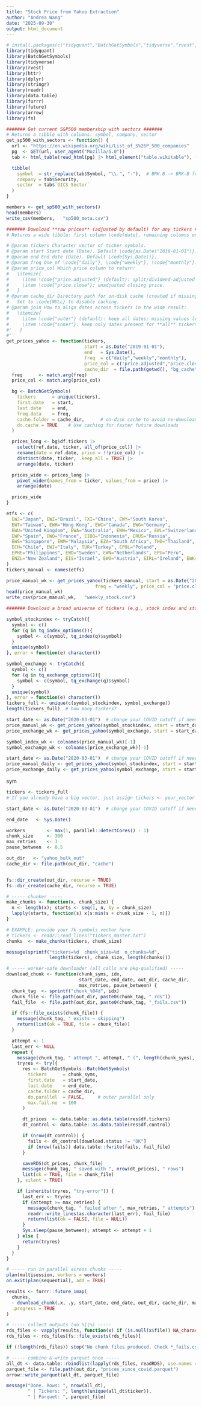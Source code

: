 ```yaml
---
title: "Stock Price from Yahoo Extraction"
author: "Andrea Wang"
date: "2025-09-30"
output: html_document
---
```

```r
# install.packages(c("tidyquant","BatchGetSymbols","tidyverse","rvest","httr","dplyr","stringr","readr"))
library(tidyquant)
library(BatchGetSymbols)
library(tidyverse)
library(rvest)
library(httr)
library(dplyr)
library(stringr)
library(readr)
library(data.table)
library(furrr)
library(future)
library(arrow)
library(fs)
```

```r
####### Get current S&P500 membership with sectors #######
# Returns a tibble with columns: symbol, company, sector
get_sp500_with_sectors <- function() {
  url <- "https://en.wikipedia.org/wiki/List_of_S%26P_500_companies"
  pg  <- GET(url, user_agent("Mozilla/5.0"))      
  tab <- html_table(read_html(pg) |> html_element("table.wikitable"), fill = TRUE)

  tibble(
    symbol  = str_replace(tab$Symbol, "\\.", "-"),  # BRK.B -> BRK-B for Yahoo
    company = tab$Security,
    sector  = tab$`GICS Sector`
  )
}

members <- get_sp500_with_sectors()
head(members)
write_csv(members,   "sp500_meta.csv") 
```


```r
####### Download **raw prices** (adjusted by default) for any tickers #######
# Returns a wide tibble: first column \code{date}, remaining columns one per ticker.

# @param tickers Character vector of ticker symbols.
# @param start Start date (Date). Default \code{as.Date("2019-01-01")}.
# @param end End date (Date). Default \code{Sys.Date()}.
# @param freq One of \code{"daily"}, \code{"weekly"}, \code{"monthly"}.
# @param price_col Which price column to return:
#   \itemize{
#     \item \code{"price.adjusted"} (default): split/dividend-adjusted close (recommended).
#     \item \code{"price.close"}: unadjusted closing price.
#   }
# @param cache_dir Directory path for on-disk cache (created if missing).
#   Set to \code{NULL} to disable caching.
# @param join How to align dates across tickers in the wide result:
#   \itemize{
#     \item \code{"outer"} (default): keep all dates; missing values left as NA.
#     \item \code{"inner"}: keep only dates present for **all** tickers (drop rows with any NA).
#'   }
#'
get_prices_yahoo <- function(tickers,
                             start = as.Date("2019-01-01"),
                             end   = Sys.Date(),
                             freq  = c("daily","weekly","monthly"),
                             price_col = c("price.adjusted","price.close"),
                             cache_dir  = file.path(getwd(), "bg_cache")) {
  freq      <- match.arg(freq)
  price_col <- match.arg(price_col)

  bg <- BatchGetSymbols(
    tickers      = unique(tickers),
    first.date   = start,
    last.date    = end,
    freq.data    = freq,
    cache.folder = cache_dir,      # on-disk cache to avoid re-downloads
    do.cache = TRUE    # Use caching for faster future downloads
  )

  prices_long <- bg$df.tickers |>
    select(ref.date, ticker, all_of(price_col)) |>
    rename(date = ref.date, price = !!price_col) |>
    distinct(date, ticker, .keep_all = TRUE) |>
    arrange(date, ticker)

  prices_wide <- prices_long |>
    pivot_wider(names_from = ticker, values_from = price) |>
    arrange(date)

  prices_wide
}
```


```r
etfs <- c(
  EWJ="Japan", EWZ="Brazil", FXI="China", EWY="South Korea",
  EWT="Taiwan", EWH="Hong Kong", EWC="Canada", EWG="Germany",
  EWU="United Kingdom", EWA="Australia", EWW="Mexico", EWL="Switzerland",
  EWP="Spain", EWQ="France", EIDO="Indonesia", ERUS="Russia",
  EWS="Singapore", EWM="Malaysia", EZA="South Africa", THD="Thailand",
  ECH="Chile", EWI="Italy", TUR="Turkey", EPOL="Poland",
  EPHE="Philippines", EWD="Sweden", EWN="Netherlands", EPU="Peru",
  ENZL="New Zealand", EIS="Israel", EWO="Austria", EIRL="Ireland", EWK="Belgium"
)
tickers_manual <- names(etfs)

price_manual_wk <- get_prices_yahoo(tickers_manual, start = as.Date("2017-03-20"), end = as.Date("2022-03-21"),
                                 freq = "weekly", price_col = "price.close")
head(price_manual_wk)
write_csv(price_manual_wk,   "weekly_stock.csv")
```

```r
####### Download a broad universe of tickers (e.g., stock index and stock exchange #######

symbol_stockindex <- tryCatch({
  symbol <- c()
  for (q in tq_index_options()){
    symbol <- c(symbol, tq_index(q)$symbol)
  }
  unique(symbol)
}, error = function(e) character())

symbol_exchange <- tryCatch({
  symbol <- c()
  for (q in tq_exchange_options()){
    symbol <- c(symbol, tq_exchange(q)$symbol)
  }
  unique(symbol)
}, error = function(e) character())
tickers_full <- unique(c(symbol_stockindex, symbol_exchange))
length(tickers_full)  # how many tickers?
```

```r
start_date <- as.Date("2020-03-01")  # change your COVID cutoff if needed
price_manual_wk <- get_prices_yahoo(symbol_stockindex, start = start_date, end = Sys.Date(), freq = "weekly", price_col = "price.close")
price_exchange_wk <- get_prices_yahoo(symbol_exchange, start = start_date, end = Sys.Date(), freq = "weekly", price_col = "price.close")
```

```r
symbol_index_wk <- colnames(price_manual_wk)[-1]
symbol_exchange_wk <- colnames(price_exchange_wk)[-1]
```

```r
start_date <- as.Date("2020-03-01")  # change your COVID cutoff if needed
price_manual_daily <- get_prices_yahoo(symbol_stockindex, start = start_date, end = Sys.Date(), freq = "daily", price_col = "price.close")
price_exchange_daily <- get_prices_yahoo(symbol_exchange, start = start_date, end = Sys.Date(), freq = "daily", price_col = "price.close")
```
sym

```r
tickers <- tickers_full
# If you already have a big vector, just assign tickers <- your_vector

start_date <- as.Date("2020-03-01")  # change your COVID cutoff if needed

end_date   <- Sys.Date()

workers        <- max(1, parallel::detectCores() - 1)
chunk_size     <- 300
max_retries    <- 3
pause_between  <- 0.5

out_dir   <- "yahoo_bulk_out"
cache_dir <- file.path(out_dir, "cache")


fs::dir_create(out_dir, recurse = TRUE)
fs::dir_create(cache_dir, recurse = TRUE)

# ----- chunker -----
make_chunks <- function(x, chunk_size) {
  n <- length(x); starts <- seq(1, n, by = chunk_size)
  lapply(starts, function(s) x[s:min(s + chunk_size - 1, n)])
}

# EXAMPLE: provide your 7k symbols vector here
# tickers <- readr::read_lines("tickers_master.txt")
chunks  <- make_chunks(tickers, chunk_size)

message(sprintf("tickers=%d  chunk_size=%d  n_chunks=%d",
                length(tickers), chunk_size, length(chunks)))

# ----- worker-safe downloader (all calls are pkg-qualified) -----
download_chunk <- function(chunk_syms, idx,
                           start_date, end_date, out_dir, cache_dir,
                           max_retries, pause_between) {
  chunk_tag  <- sprintf("chunk_%04d", idx)
  chunk_file <- file.path(out_dir, paste0(chunk_tag, ".rds"))
  fail_file  <- file.path(out_dir, paste0(chunk_tag, "_fails.csv"))

  if (fs::file_exists(chunk_file)) {
    message(chunk_tag, " exists — skipping")
    return(list(ok = TRUE, file = chunk_file))
  }

  attempt <- 1
  last_err <- NULL
  repeat {
    message(chunk_tag, " attempt ", attempt, " (", length(chunk_syms), " tickers)")
    tryres <- try({
      res <- BatchGetSymbols::BatchGetSymbols(
        tickers      = chunk_syms,
        first.date   = start_date,
        last.date    = end_date,
        cache.folder = cache_dir,
        do.parallel  = FALSE,     # outer parallel only
        max.fail.no  = 100
      )

      dt_prices  <- data.table::as.data.table(res$df.tickers)
      dt_control <- data.table::as.data.table(res$df.control)

      if (nrow(dt_control)) {
        fails <- dt_control[download.status != "OK"]
        if (nrow(fails)) data.table::fwrite(fails, fail_file)
      }

      saveRDS(dt_prices, chunk_file)
      message(chunk_tag, " saved with ", nrow(dt_prices), " rows")
      list(ok = TRUE, file = chunk_file)
    }, silent = TRUE)

    if (inherits(tryres, "try-error")) {
      last_err <- tryres
      if (attempt >= max_retries) {
        message(chunk_tag, " failed after ", max_retries, " attempts")
        readr::write_lines(as.character(last_err), fail_file)
        return(list(ok = FALSE, file = NULL))
      }
      Sys.sleep(pause_between); attempt <- attempt + 1
    } else {
      return(tryres)
    }
  }
}

# ----- run in parallel across chunks -----
plan(multisession, workers = workers)
on.exit(plan(sequential), add = TRUE)

results <- furrr::future_imap(
  chunks,
  ~ download_chunk(.x, .y, start_date, end_date, out_dir, cache_dir, max_retries, pause_between),
  .progress = TRUE
)

# ----- collect outputs (no %||%) -----
rds_files <- vapply(results, function(x) if (is.null(x$file)) NA_character_ else x$file, character(1))
rds_files <- rds_files[fs::file_exists(rds_files)]

if (!length(rds_files)) stop("No chunk files produced. Check *_fails.csv in ", out_dir)

# ----- combine & write parquet once -----
all_dt <- data.table::rbindlist(lapply(rds_files, readRDS), use.names = TRUE, fill = TRUE)
parquet_file <- file.path(out_dir, "prices_since_covid.parquet")
arrow::write_parquet(all_dt, parquet_file)

message("Done. Rows: ", nrow(all_dt),
        " | Tickers: ", length(unique(all_dt$ticker)),
        " | Parquet: ", parquet_file)

```

